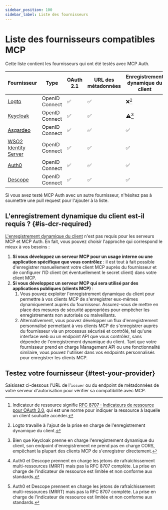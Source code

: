 ```yaml
---
sidebar_position: 100
sidebar_label: Liste des fournisseurs
---
```



# Liste des fournisseurs compatibles MCP

Cette liste contient les fournisseurs qui ont été testés avec MCP Auth.

| Fournisseur                                               | Type           | OAuth 2.1 | URL des métadonnées | Enregistrement dynamique du client | Indicateur de ressource[^1] |
| --------------------------------------------------------- | -------------- | --------- | ------------------- | ---------------------------------- | --------------------------- |
| [Logto](https://logto.io)                                 | OpenID Connect | ✅        | ✅                  | ❌[^2]                             | ✅                          |
| [Keycloak](https://www.keycloak.org)                      | OpenID Connect | ✅        | ✅                  | ⚠️[^3]                             | ❌                          |
| [Asgardeo](https://wso2.com/asgardeo)                     | OpenID Connect | ✅        | ✅                  | ✅                                 | ❌                          |
| [WSO2 Identity Server](https://wso2.com/identity-server/) | OpenID Connect | ✅        | ✅                  | ✅                                 | ❌                          |
| [Auth0](https://www.auth0.com)                            | OpenID Connect | ✅        | ✅                  | ✅                                 | ⚠️[^4]                      |
| [Descope](https://www.descope.com)                        | OpenID Connect | ✅        | ✅                  | ✅                                 | ⚠️[^4]                      |

Si vous avez testé MCP Auth avec un autre fournisseur, n'hésitez pas à soumettre une pull request pour l'ajouter à la liste.

[^1]: Indicateur de ressource signifie [RFC 8707 : Indicateurs de ressource pour OAuth 2.0](https://datatracker.ietf.org/doc/html/rfc8707), qui est une norme pour indiquer la ressource à laquelle un client souhaite accéder.

[^2]: Logto travaille à l'ajout de la prise en charge de l'enregistrement dynamique du client.

[^3]: Bien que Keycloak prenne en charge l'enregistrement dynamique du client, son endpoint d'enregistrement ne prend pas en charge CORS, empêchant la plupart des clients MCP de s'enregistrer directement.

[^4]: Auth0 et Descope prennent en charge les jetons de rafraîchissement multi-ressources (MRRT) mais pas la RFC 8707 complète. La prise en charge de l'indicateur de ressource est limitée et non conforme aux standards.

## L'enregistrement dynamique du client est-il requis ? \{#is-dcr-required}

[L'enregistrement dynamique du client](https://datatracker.ietf.org/doc/html/rfc7591) n'est pas requis pour les serveurs MCP et MCP Auth. En fait, vous pouvez choisir l'approche qui correspond le mieux à vos besoins :

1. **Si vous développez un serveur MCP pour un usage interne ou une application spécifique que vous contrôlez** : il est tout à fait possible d'enregistrer manuellement votre client MCP auprès du fournisseur et de configurer l'ID client (et éventuellement le secret client) dans votre client MCP.
2. **Si vous développez un serveur MCP qui sera utilisé par des applications publiques (clients MCP)** :
   1. Vous pouvez exploiter l'enregistrement dynamique du client pour permettre à vos clients MCP de s'enregistrer eux-mêmes dynamiquement auprès du fournisseur. Assurez-vous de mettre en place des mesures de sécurité appropriées pour empêcher les enregistrements non autorisés ou malveillants.
   2. Alternativement, vous pouvez développer un flux d'enregistrement personnalisé permettant à vos clients MCP de s'enregistrer auprès du fournisseur via un processus sécurisé et contrôlé, tel qu'une interface web ou un endpoint API que vous contrôlez, sans dépendre de l'enregistrement dynamique du client.
      Tant que votre fournisseur prend en charge Management API ou une fonctionnalité similaire, vous pouvez l'utiliser dans vos endpoints personnalisés pour enregistrer les clients MCP.

## Testez votre fournisseur \{#test-your-provider}

Saisissez ci-dessous l'URL de l'`issuer` ou du endpoint de métadonnées de votre serveur d'autorisation pour vérifier sa compatibilité avec MCP.

<TestProvider />